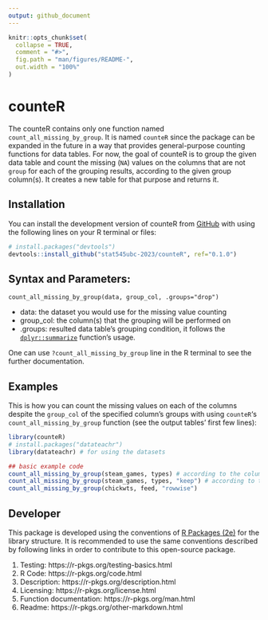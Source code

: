 ```yaml
---
output: github_document
---
```


<!-- README.md is generated from README.Rmd. Please edit that file -->

```r
knitr::opts_chunk$set(
  collapse = TRUE,
  comment = "#>",
  fig.path = "man/figures/README-",
  out.width = "100%"
)
```

# counteR

<!-- badges: start -->
<!-- badges: end -->

The counteR contains only one function named `count_all_missing_by_group`. It is named `counteR` since the package can be expanded in the future in a way that provides general-purpose counting functions for data tables. For now, the goal of counteR is to group the given data table and count the missing (`NA`) values on the columns that are not `group` for each of the grouping results, according to the given group column(s). It creates a new table for that purpose and returns it.

## Installation

You can install the development version of counteR from [GitHub](https://github.com/) with using the following lines on your R terminal or files:

``` r
# install.packages("devtools")
devtools::install_github("stat545ubc-2023/counteR", ref="0.1.0")
```

## Syntax and Parameters:

```
count_all_missing_by_group(data, group_col, .groups="drop")
```
- data: the dataset you would use for the missing value counting
- group_col: the column(s) that the grouping will be performed on
- .groups: resulted data table's grouping condition, it follows the [`dplyr::summarize`](https://dplyr.tidyverse.org/reference/summarise.html) function's usage.

One can use `?count_all_missing_by_group` line in the R terminal to see the further documentation.

## Examples

This is how you can count the missing values on each of the columns despite the `group_col` of the specified column's groups with using `counteR`'s `count_all_missing_by_group` function (see the output tables' first few lines):

```r
library(counteR)
# install.packages("datateachr")
library(datateachr) # for using the datasets

## basic example code
count_all_missing_by_group(steam_games, types) # according to the column type's groups, drops the groupings as it is the default behavior, you can use .groups = "drop" in order to do the same thing
count_all_missing_by_group(steam_games, types, "keep") # according to the column type's groups, keeps the groupings on the table
count_all_missing_by_group(chickwts, feed, "rowwise")
```

## Developer 

This package is developed using the conventions of [R Packages (2e)](https://r-pkgs.org) for the library structure. It is recommended to use the same conventions described by following links in order to contribute to this open-source package.

1. Testing: https://r-pkgs.org/testing-basics.html
2. R Code: https://r-pkgs.org/code.html
3. Description: https://r-pkgs.org/description.html
4. Licensing: https://r-pkgs.org/license.html
5. Function documentation: https://r-pkgs.org/man.html
6. Readme: https://r-pkgs.org/other-markdown.html


